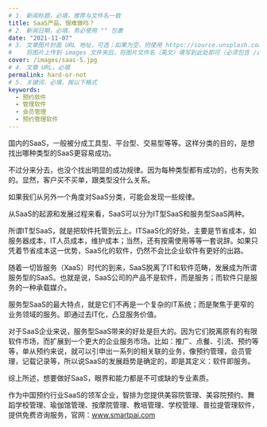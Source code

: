 ```yaml
---
# 1. 新闻标题，必填，推荐与文件名一致
title: SaaS产品，很难做吗？
# 2. 新闻日期，必填，务必使用 "" 包裹
date: "2021-11-07"
# 3. 文章图片封面 URL 地址，可选；如果为空，则使用 https://source.unsplash.com/800x450/?city
#    将图片上传到 images 文件夹后，将图片文件名（英文）填写到此处即可（必须包含 /images/ 前缀）
cover: /images/saas-5.jpg
# 4. 文章 URL，必填
permalink: hard-or-not
# 5. 关键词，必填，按以下格式
keywords:
  - 预约软件
  - 管理软件
  - 会员管理
  - 预约管理软件
---
```


国内的SaaS，一般被分成工具型、平台型、交易型等等。这样分类的目的，是想找出哪种类型的SaaS更容易成功。

不过分来分去，也没个找出明显的成功规律。因为每种类型都有成功的，也有失败的。显然，客户买不买单，跟类型没什么关系。

如果我们从另外一个角度对SaaS分类，可能会发现一些规律。

从SaaS的起源和发展过程来看，SaaS可以分为IT型SaaS和服务型SaaS两种。

所谓IT型SaaS，就是把软件托管到云上。ITSaaS化的好处，主要是节省成本，如服务器成本，IT人员成本，维护成本；当然，还有按需使用等等一套说辞。如果只凭着节省成本这一优势，SaaS化的软件，仍然不会比企业软件有更好的出路。

随着一切皆服务（XaaS）时代的到来，SaaS脱离了IT和软件范畴，发展成为所谓服务型的SaaS。也就是说，SaaS公司的产品不是软件，而是服务；而软件只是服务的一种承载媒介。

服务型SaaS的最大特点，就是它们不再是一个复杂的IT系统；而是聚焦于更窄的业务领域的服务。即通过去IT化，凸显服务价值。

对于SaaS企业来说，服务型SaaS带来的好处是巨大的。因为它们脱离原有的有限软件市场，而扩展到一个更大的企业服务市场。比如：推广、点餐、引流、预约等等，单从预约来说，就可以引申出一系列的相关联的业务，像预约管理，会员管理，记载记录等，所以说SaaS的发展趋势是确定的，即是其定义：软件即服务。

综上所述，想要做好SaaS，眼界和能力都是不可或缺的专业素质。

作为中国预约行业SaaS的领军企业，智排为您提供美容院管理、美容院预约、舞蹈学校管理、瑜伽馆管理、按摩院管理、教培管理、学校管理、普拉提管理软件，提供免费咨询服务，官网：www.smartpai.com